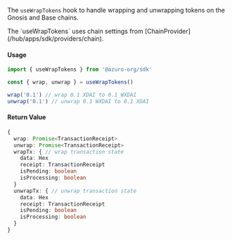 
The `useWrapTokens` hook to handle wrapping and unwrapping tokens on the Gnosis and Base chains.

<Callout type="info">
  The `useWrapTokens` uses chain settings from [ChainProvider](/hub/apps/sdk/providers/chain).
</Callout>

#### Usage

```ts
import { useWrapTokens } from '@azuro-org/sdk'

const { wrap, unwrap } = useWrapTokens()

wrap('0.1') // wrap 0.1 XDAI to 0.1 WXDAI
unwrap('0.1') // unwrap 0.1 WXDAI to 0.1 XDAI
```

#### Return Value

```ts
{
  wrap: Promise<TransactionReceipt>
  unwrap: Promise<TransactionReceipt>
  wrapTx: { // wrap transaction state
    data: Hex
    receipt: TransactionReceipt
    isPending: boolean
    isProcessing: boolean
  }
  unwrapTx: { // unwrap transaction state
    data: Hex
    receipt: TransactionReceipt
    isPending: boolean
    isProcessing: boolean
  }
}
```
